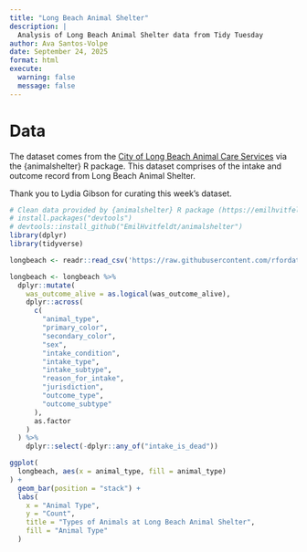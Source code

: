 ```yaml
---
title: "Long Beach Animal Shelter"
description: |
  Analysis of Long Beach Animal Shelter data from Tidy Tuesday
author: Ava Santos-Volpe
date: September 24, 2025
format: html
execute:
  warning: false
  message: false
---
```

# Data

The dataset comes from the [City of Long Beach Animal Care Services](https://www.longbeach.gov/acs/) via the {animalshelter} R package. This dataset comprises of the intake and outcome record from Long Beach Animal Shelter.

Thank you to Lydia Gibson for curating this week's dataset.

```r

# Clean data provided by {animalshelter} R package (https://emilhvitfeldt.github.io/animalshelter/). No cleaning was necessary.
# install.packages("devtools")
# devtools::install_github("EmilHvitfeldt/animalshelter")
library(dplyr)
library(tidyverse)

longbeach <- readr::read_csv('https://raw.githubusercontent.com/rfordatascience/tidytuesday/main/data/2025/2025-03-04/longbeach.csv')

longbeach <- longbeach %>%
  dplyr::mutate(
    was_outcome_alive = as.logical(was_outcome_alive),
    dplyr::across(
      c(
        "animal_type",
        "primary_color",
        "secondary_color",
        "sex",
        "intake_condition",
        "intake_type",
        "intake_subtype",
        "reason_for_intake",
        "jurisdiction",
        "outcome_type",
        "outcome_subtype"
      ),
      as.factor
    )
  ) %>%
    dplyr::select(-dplyr::any_of("intake_is_dead"))

ggplot(
  longbeach, aes(x = animal_type, fill = animal_type)
) +
  geom_bar(position = "stack") +
  labs(
    x = "Animal Type",
    y = "Count",
    title = "Types of Animals at Long Beach Animal Shelter", 
    fill = "Animal Type"
  )

```